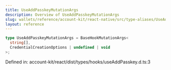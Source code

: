 ```yaml
---
title: UseAddPasskeyMutationArgs
description: Overview of UseAddPasskeyMutationArgs
slug: wallets/reference/account-kit/react-native/src/type-aliases/UseAddPasskeyMutationArgs
layout: reference
---
```


```ts
type UseAddPasskeyMutationArgs = BaseHookMutationArgs<
  string[],
  CredentialCreationOptions | undefined | void
>;
```

Defined in: account-kit/react/dist/types/hooks/useAddPasskey.d.ts:3
